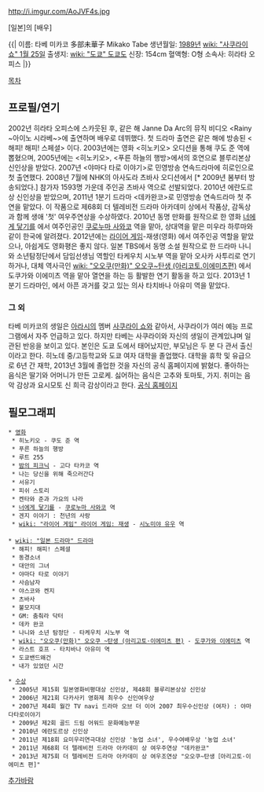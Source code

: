 http://i.imgur.com/AoJVF4s.jpg

[일본]의 [배우]

{{| 
이름: 타베 미카코 多部未華子 Mikako Tabe
생년월일: [[1989년]] [[wiki: "사쿠라이 쇼" 1월 25일]]
출생지: [[wiki: "도쿄" 도쿄도]]
신장: 154cm
혈액형: O형
소속사: 히라타 오피스
|}}


[[목차]]

== 프로필/연기  ==

2002년 히라타 오피스에 스카웃된 후, 같은 해 Janne Da Arc의 뮤직 비디오 <Rainy ~아이노 시라베~>에 출연하며 배우로 데뷔했다. 첫 드라마 출연은 같은 해에 방송된 <해피! 해피! 스페셜> 이다. 2003년에는 영화 <히노키오> 오디션을 통해 쿠도 준 역에 뽑혔으며, 2005년에는 <히노키오>, <푸른 하늘의 행방>에서의 호연으로 블루리본상 신인상을 받았다. 2007년 <야마다 타로 이야기>로 민영방송 연속드라마에 히로인으로 첫 출연했다. 2008년 7월에 NHK의 아사도라 츠바사 오디션에서 [* 2009년 봄부터 방송되었다.] 참가자 1593명 가운데 주인공 츠바사 역으로 선발되었다. 2010년 에란도르상 신인상을 받았으며, 2011년 1분기 드라마 <데카완코>로 민영방송 연속드라마 첫 주연을 맡았다. 이 작품으로 제68회 더 텔레비전 드라마 아카데미 상에서 작품상, 감독상과 함께 생애 '첫' 여우주연상을 수상하였다.
2010년 동명 만화를 원작으로 한 영화 [[너에게 닿기를]] 에서 여주인공인 [[쿠로누마 사와코]] 역을 맡아, 상대역을 맡은 미우라 하루마와 같이 한국에 알려졌다. 2012년에는 [[라이어 게임]]-재생(영화) 에서 여주인공 역할을 맡았으나, 아쉽게도 영화평은 좋지 않다. 일본 TBS에서 동명 소설 원작으로 한 드라마 나니와 소년탐정단에서 담임선생님 역할인 타케우치 시노부 역을 맡아 오사카 사투리로 연기하거나, 대체 역사극인 [[wiki: "오오쿠(만화)" 오오쿠~탄생 (아리코토.이에미츠편)]] 에서 도쿠가와 이에미츠 역을 맡아 열연을 하는 등 활발한 연기 활동을 하고 있다. 2013년 1분기 드라마인, <Last Hope>에서 아픈 과거를 갖고 있는 의사 타치바나 아유미 역을 맡았다. 
=== 그 외 ===
타베 미카코의 생일은 [[아라시]]의 멤버 [[사쿠라이 쇼]]와 같아서, 사쿠라이가 여러 예능 프로그램에서 자주 언급하고 있다. 하지만 타베는 사쿠라이와 자신의 생일이 관계있냐며 일관된 반응을 보이고 있다. 본인은 도쿄 도에서 태어났지만, 부모님은 두 분 다 관서 출신이라고 한다.
히노데 중/고등학교와 도쿄 여자 대학을 졸업했다. 대학을 휴학 및 유급으로 6년 간 재학, 2013년 3월에 졸업한 것을 자신의 공식 홈페이지에 밝혔다. 좋아하는 음식은 딸기와 어머니가 만든 고로케. 싫어하는 음식은 고추와 토마토, 가지. 취미는 음악 감상과 요시모토 신 희극 감상이라고 한다. [http://www.tabemikako.com/ 공식 홈페이지]

== 필모그래피 ==

 * [[영화]]
  * 히노키오 - 쿠도 준 역
  * 푸른 하늘의 행방
  * 루트 255
  * [[밤의 피크닉]] - 고다 타카코 역
  * 나는 당신을 위해 죽으러간다
  * 서유기
  * 피쉬 스토리
  * 켄타와 준과 가요의 나라
  * [[너에게 닿기를]] - [[쿠로누마 사와코]] 역
  * 겐지 이야기 : 천년의 사랑
  * [[wiki: "라이어 게임" 라이어 게임: 재생]] - [[시노미야 유우]] 역
 
 * [[wiki: "일본 드라마" 드라마]]
  * 해피! 해피! 스페셜
  * 동경소녀
  * 대안의 그녀
  * 야마다 타로 이야기
  * 사슴남자
  * 야스코와 켄지
  * 츠바사
  * 불모지대
  * GM: 춤춰라 닥터 
  * 데카 완코 
  * 나니와 소년 탐정단 - 타케우치 시노부 역
  * [[wiki: "오오쿠(만화)" 오오쿠 ~탄생 (아리고토·이에미츠 편)]] - [[도쿠가와 이에미츠]] 역
  * 라스트 호프 - 타치바나 아유미 역
  * 도쿄밴드왜건
  * 내가 있었던 시간

 * [[수상]]
  * 2005년 제15회 일본영화비평대상 신인상, 제48회 블루리본상상 신인상
  * 2006년 제21회 다카사키 영화제 최우수 신인여우상
  * 2007년 제4회 월간 TV navi 드라마 오브 더 이어 2007 최우수신인상 (여자) : 야마다타로이야기
  * 2009년 제2회 골드 드림 어워드 문화예능부문
  * 2010년 에란도르상 신인상
  * 2011년 제18회 요미우리연극대상 신인상 '농업 소녀', 우수여배우상 '농업 소녀'
  * 2011년 제68회 더 텔레비전 드라마 아카데미 상 여우주연상 "데카완코"
  * 2013년 제75회 더 텔레비전 드라마 아카데미 상 여우조연상 "오오쿠~탄생［아리고토·이에미츠 편]"


[[추가바람]]
